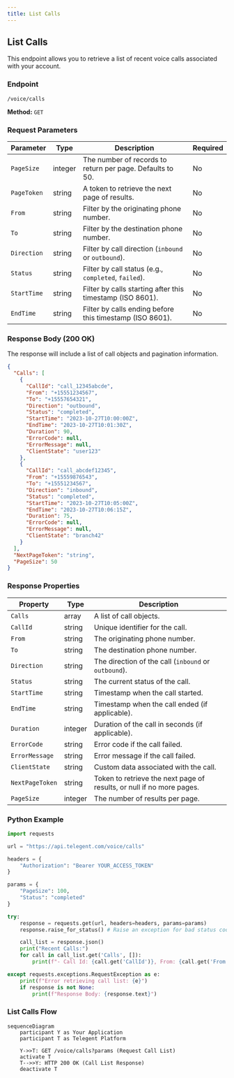 ```yaml
---
title: List Calls
---
```


## List Calls

This endpoint allows you to retrieve a list of recent voice calls associated with your account.

### Endpoint

`/voice/calls`

**Method:** `GET`

### Request Parameters

| Parameter   | Type    | Description                                     | Required |
|-------------|---------|-------------------------------------------------|----------|
| `PageSize`  | integer | The number of records to return per page. Defaults to 50. | No       |
| `PageToken` | string  | A token to retrieve the next page of results.     | No       |
| `From`      | string  | Filter by the originating phone number.         | No       |
| `To`        | string  | Filter by the destination phone number.         | No       |
| `Direction` | string  | Filter by call direction (`inbound` or `outbound`). | No       |
| `Status`    | string  | Filter by call status (e.g., `completed`, `failed`). | No       |
| `StartTime` | string  | Filter by calls starting after this timestamp (ISO 8601). | No       |
| `EndTime`   | string  | Filter by calls ending before this timestamp (ISO 8601). | No       |

### Response Body (200 OK)

The response will include a list of call objects and pagination information.

```json
{
  "Calls": [
    {
      "CallId": "call_12345abcde",
      "From": "+15551234567",
      "To": "+15557654321",
      "Direction": "outbound",
      "Status": "completed",
      "StartTime": "2023-10-27T10:00:00Z",
      "EndTime": "2023-10-27T10:01:30Z",
      "Duration": 90,
      "ErrorCode": null,
      "ErrorMessage": null,
      "ClientState": "user123"
    },
    {
      "CallId": "call_abcdef12345",
      "From": "+15559876543",
      "To": "+15551234567",
      "Direction": "inbound",
      "Status": "completed",
      "StartTime": "2023-10-27T10:05:00Z",
      "EndTime": "2023-10-27T10:06:15Z",
      "Duration": 75,
      "ErrorCode": null,
      "ErrorMessage": null,
      "ClientState": "branch42"
    }
  ],
  "NextPageToken": "string",
  "PageSize": 50
}
```

### Response Properties

| Property        | Type    | Description                                  |
|-----------------|---------|----------------------------------------------|
| `Calls`         | array   | A list of call objects.                      |
| `CallId`        | string  | Unique identifier for the call.              |
| `From`          | string  | The originating phone number.                |
| `To`            | string  | The destination phone number.                |
| `Direction`     | string  | The direction of the call (`inbound` or `outbound`). |
| `Status`        | string  | The current status of the call.              |
| `StartTime`     | string  | Timestamp when the call started.             |
| `EndTime`       | string  | Timestamp when the call ended (if applicable). |
| `Duration`      | integer | Duration of the call in seconds (if applicable). |
| `ErrorCode`     | string  | Error code if the call failed.               |
| `ErrorMessage`  | string  | Error message if the call failed.            |
| `ClientState`   | string  | Custom data associated with the call.        |
| `NextPageToken` | string  | Token to retrieve the next page of results, or null if no more pages. |
| `PageSize`      | integer | The number of results per page.              |

### Python Example

```python
import requests

url = "https://api.telegent.com/voice/calls"

headers = {
    "Authorization": "Bearer YOUR_ACCESS_TOKEN"
}

params = {
    "PageSize": 100,
    "Status": "completed"
}

try:
    response = requests.get(url, headers=headers, params=params)
    response.raise_for_status() # Raise an exception for bad status codes

    call_list = response.json()
    print("Recent Calls:")
    for call in call_list.get('Calls', []):
        print(f"- Call Id: {call.get('CallId')}, From: {call.get('From')}, To: {call.get('To')}, Status: {call.get('Status')}")

except requests.exceptions.RequestException as e:
    print(f"Error retrieving call list: {e}")
    if response is not None:
        print(f"Response Body: {response.text}")
```

### List Calls Flow

```mermaid
sequenceDiagram
    participant Y as Your Application
    participant T as Telegent Platform

    Y->>T: GET /voice/calls?params (Request Call List)
    activate T
    T-->>Y: HTTP 200 OK (Call List Response)
    deactivate T
``` 